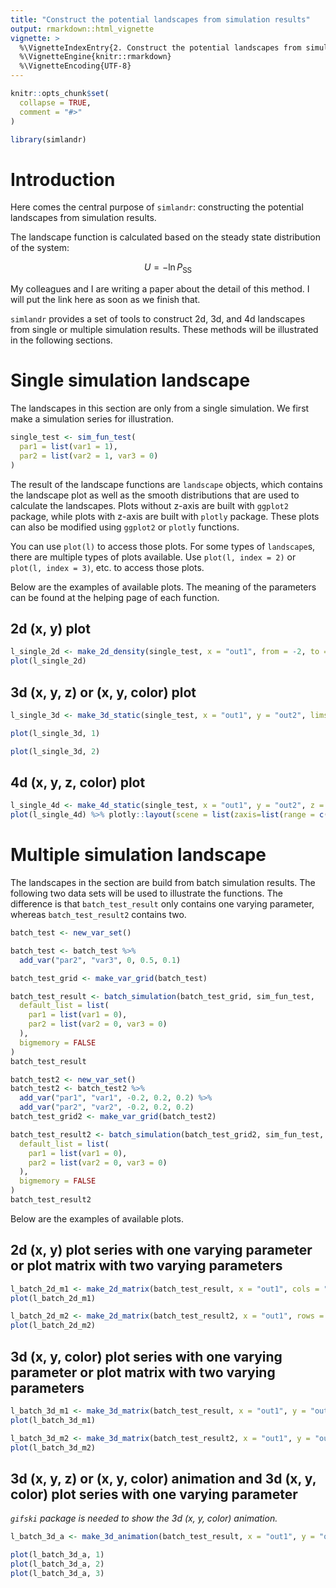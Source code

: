 ```yaml
---
title: "Construct the potential landscapes from simulation results"
output: rmarkdown::html_vignette
vignette: >
  %\VignetteIndexEntry{2. Construct the potential landscapes from simulation results}
  %\VignetteEngine{knitr::rmarkdown}
  %\VignetteEncoding{UTF-8}
---
```


```r
knitr::opts_chunk$set(
  collapse = TRUE,
  comment = "#>"
)
```

```r
library(simlandr)
```

# Introduction

Here comes the central purpose of `simlandr`: constructing the potential landscapes from simulation results. 

The landscape function is calculated based on the steady state distribution of the system:

$$U = -\ln P_\textrm{SS}$$

My colleagues and I are writing a paper about the detail of this method. I will put the link here as soon as we finish that.

`simlandr` provides a set of tools to construct 2d, 3d, and 4d landscapes from single or multiple simulation results. These methods will be illustrated in the following sections.

# Single simulation landscape

The landscapes in this section are only from a single simulation. We first make a simulation series for illustration.

```r
single_test <- sim_fun_test(
  par1 = list(var1 = 1),
  par2 = list(var2 = 1, var3 = 0)
)
```

The result of the landscape functions are `landscape` objects, which contains the landscape plot as well as the smooth distributions that are used to calculate the landscapes. Plots without z-axis are built with `ggplot2` package, while plots with z-axis are built with `plotly` package. These plots can also be modified using `ggplot2` or `plotly` functions. 

You can use `plot(l)` to access those plots. For some types of `landscape`s, there are multiple types of plots available. Use `plot(l, index = 2)` or `plot(l, index = 3)`, etc. to access those plots.

Below are the examples of available plots. The meaning of the parameters can be found at the helping page of each function.

## 2d (x, y) plot

```r
l_single_2d <- make_2d_density(single_test, x = "out1", from = -2, to = 2, adjust = 1)
plot(l_single_2d)
```

## 3d (x, y, z) or (x, y, color) plot 

```r
l_single_3d <- make_3d_static(single_test, x = "out1", y = "out2", lims = c(-3, 3, -3, 3), h = 0.01, kde_fun = "ks")

plot(l_single_3d, 1)

plot(l_single_3d, 2)
```


## 4d (x, y, z, color) plot

```r
l_single_4d <- make_4d_static(single_test, x = "out1", y = "out2", z = "out3", lims = c(-3, 3, -3, 3, -3, 3), h = 0.01)
plot(l_single_4d) %>% plotly::layout(scene = list(zaxis=list(range = c(-3,3))))
```


# Multiple simulation landscape

The landscapes in the section are build from batch simulation results. The following two data sets will be used to illustrate the functions. The difference is that `batch_test_result` only contains one varying parameter, whereas `batch_test_result2` contains two.

```r
batch_test <- new_var_set()

batch_test <- batch_test %>%
  add_var("par2", "var3", 0, 0.5, 0.1)

batch_test_grid <- make_var_grid(batch_test)

batch_test_result <- batch_simulation(batch_test_grid, sim_fun_test,
  default_list = list(
    par1 = list(var1 = 0),
    par2 = list(var2 = 0, var3 = 0)
  ),
  bigmemory = FALSE
)
batch_test_result

batch_test2 <- new_var_set()
batch_test2 <- batch_test2 %>%
  add_var("par1", "var1", -0.2, 0.2, 0.2) %>%
  add_var("par2", "var2", -0.2, 0.2, 0.2)
batch_test_grid2 <- make_var_grid(batch_test2)

batch_test_result2 <- batch_simulation(batch_test_grid2, sim_fun_test,
  default_list = list(
    par1 = list(var1 = 0),
    par2 = list(var2 = 0, var3 = 0)
  ),
  bigmemory = FALSE
)
batch_test_result2
```

Below are the examples of available plots.

## 2d (x, y) plot series with one varying parameter or plot matrix with two varying parameters

```r
l_batch_2d_m1 <- make_2d_matrix(batch_test_result, x = "out1", cols = "var3", from = -3, to = 3, adjust = 0.1)
plot(l_batch_2d_m1)

l_batch_2d_m2 <- make_2d_matrix(batch_test_result2, x = "out1", rows = "var1", cols = "var2", from = -1, to = 1, adjust = 0.1)
plot(l_batch_2d_m2)
```


## 3d (x, y, color) plot series with one varying parameter or plot matrix with two varying parameters

```r
l_batch_3d_m1 <- make_3d_matrix(batch_test_result, x = "out1", y = "out2", cols = "var3", lims = c(-3, 3, -3, 3), h = 0.001, kde_fun = "ks", zmax = 10)
plot(l_batch_3d_m1)

l_batch_3d_m2 <- make_3d_matrix(batch_test_result2, x = "out1", y = "out2", rows = "var1", cols = "var2", lims = c(-3, 3, -3, 3), h = 0.001, kde_fun = "ks", zmax = 10)
plot(l_batch_3d_m2)
```

## 3d (x, y, z) or (x, y, color) animation and 3d (x, y, color) plot series with one varying parameter

*`gifski` package is needed to show the 3d (x, y, color) animation.*
```r
l_batch_3d_a <- make_3d_animation(batch_test_result, x = "out1", y = "out2", fr = "var3", zmax = 20, lims = c(-3, 3, -3, 3), h = 0.002)

plot(l_batch_3d_a, 1)
plot(l_batch_3d_a, 2)
plot(l_batch_3d_a, 3)
```
